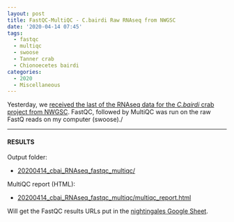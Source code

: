 ```yaml
---
layout: post
title: FastQC-MultiQC - C.bairdi Raw RNAseq from NWGSC
date: '2020-04-14 07:45'
tags:
  - fastqc
  - multiqc
  - swoose
  - Tanner crab
  - Chionoecetes bairdi
categories:
  - 2020
  - Miscellaneous
---
```

Yesterday, we [received the last of the RNAseq data for the _C.bairdi_ crab project from NWGSC](https://robertslab.github.io/sams-notebook/posts/2020-04-13-Data-Received---C.bairdi-RNAseq-from-NWGSC/). FastQC, followed by MultiQC was run on the raw FastQ reads on my computer (swoose)./


---

#### RESULTS

Output folder:

- [20200414_cbai_RNAseq_fastqc_multiqc/](https://gannet.fish.washington.edu/Atumefaciens/20200414_cbai_RNAseq_fastqc_multiqc/)

MultiQC report (HTML):

- [20200414_cbai_RNAseq_fastqc_multiqc/multiqc_report.html](https://gannet.fish.washington.edu/Atumefaciens/20200414_cbai_RNAseq_fastqc_multiqc/multiqc_report.html)

Will get the FastQC results URLs put in the [nightingales Google Sheet](http://b.link/nightingales).
